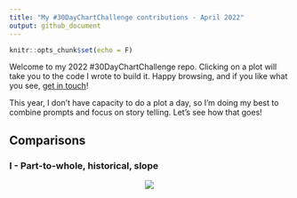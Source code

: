 ---
title: "My #30DayChartChallenge contributions - April 2022"
output: github_document
---

```{r setup, include=FALSE}
knitr::opts_chunk$set(echo = F)
```

Welcome to my 2022 #30DayChartChallenge repo. Clicking on a plot will take you to the code I wrote to build it. Happy browsing, and if you like what you see, [get in touch](https://twitter.com/cararthompson)! 

This year, I don't have capacity to do a plot a day, so I'm doing my best to combine prompts and focus on story telling. Let's see how that goes! 

## Comparisons

### I - Part-to-whole, historical, slope
<p align="center">
<a href='scripts/1.comparisons-part-1.R' target='_blank'><img src="plots/1.comparisons-part-1.png"></a>
</p>
